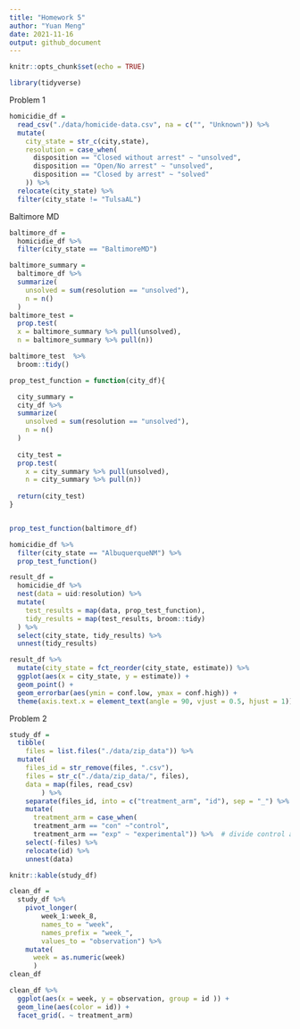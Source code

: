 ```yaml
---
title: "Homework 5"
author: "Yuan Meng"
date: 2021-11-16
output: github_document
---
```


```r
knitr::opts_chunk$set(echo = TRUE)
```

```r
library(tidyverse)
```

Problem 1
```r
homicidie_df = 
  read_csv("./data/homicide-data.csv", na = c("", "Unknown")) %>%
  mutate(
    city_state = str_c(city,state),
    resolution = case_when(
      disposition == "Closed without arrest" ~ "unsolved",
      disposition == "Open/No arrest" ~ "unsolved",
      disposition == "Closed by arrest" ~ "solved"
    )) %>%
  relocate(city_state) %>%
  filter(city_state != "TulsaAL")

```

Baltimore MD

```r
baltimore_df = 
  homicidie_df %>%
  filter(city_state == "BaltimoreMD")

baltimore_summary = 
  baltimore_df %>%
  summarize(
    unsolved = sum(resolution == "unsolved"),
    n = n()
  )
baltimore_test = 
  prop.test(
  x = baltimore_summary %>% pull(unsolved),
  n = baltimore_summary %>% pull(n))

baltimore_test  %>%
  broom::tidy()
```

```r
prop_test_function = function(city_df){

  city_summary = 
  city_df %>%
  summarize(
    unsolved = sum(resolution == "unsolved"),
    n = n()
  )
  
  city_test = 
  prop.test(
    x = city_summary %>% pull(unsolved),
    n = city_summary %>% pull(n))
  
  return(city_test)
}


prop_test_function(baltimore_df)

homicidie_df %>%
  filter(city_state == "AlbuquerqueNM") %>%
  prop_test_function()
```

```r
result_df = 
  homicidie_df %>%
  nest(data = uid:resolution) %>%
  mutate(
    test_results = map(data, prop_test_function),
    tidy_results = map(test_results, broom::tidy)
  ) %>%
  select(city_state, tidy_results) %>%
  unnest(tidy_results)

result_df %>%
  mutate(city_state = fct_reorder(city_state, estimate)) %>%
  ggplot(aes(x = city_state, y = estimate)) +
  geom_point() +
  geom_errorbar(aes(ymin = conf.low, ymax = conf.high)) +
  theme(axis.text.x = element_text(angle = 90, vjust = 0.5, hjust = 1))
```

Problem 2
```r
study_df = 
  tibble(
    files = list.files("./data/zip_data")) %>%
  mutate(
    files_id = str_remove(files, ".csv"),
    files = str_c("./data/zip_data/", files),
    data = map(files, read_csv)
        ) %>%
    separate(files_id, into = c("treatment_arm", "id"), sep = "_") %>% 
    mutate(
      treatment_arm = case_when(
      treatment_arm == "con" ~"control",
      treatment_arm == "exp" ~ "experimental")) %>%  # divide control and experimental arm
    select(-files) %>%
    relocate(id) %>%
    unnest(data) 

knitr::kable(study_df)

```

```r
clean_df = 
  study_df %>%
    pivot_longer(
        week_1:week_8,
        names_to = "week",
        names_prefix = "week_",
        values_to = "observation") %>%
    mutate(
      week = as.numeric(week)
      ) 
clean_df
```

```r
clean_df %>%
  ggplot(aes(x = week, y = observation, group = id )) +
  geom_line(aes(color = id)) +
  facet_grid(. ~ treatment_arm)
```

